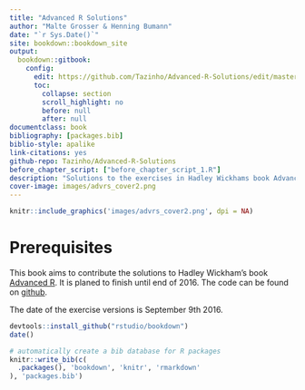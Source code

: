 ```yaml
--- 
title: "Advanced R Solutions"
author: "Malte Grosser & Henning Bumann"
date: "`r Sys.Date()`"
site: bookdown::bookdown_site
output:
  bookdown::gitbook:
    config:
      edit: https://github.com/Tazinho/Advanced-R-Solutions/edit/master/%s
      toc:
        collapse: section
        scroll_highlight: no
        before: null
        after: null
documentclass: book
bibliography: [packages.bib]
biblio-style: apalike
link-citations: yes
github-repo: Tazinho/Advanced-R-Solutions
before_chapter_script: ["before_chapter_script_1.R"]
description: "Solutions to the exercises in Hadley Wickhams book Advanced R."
cover-image: images/advrs_cover2.png
---
```



```r
knitr::include_graphics('images/advrs_cover2.png', dpi = NA)
```

# Prerequisites {-}

This book aims to contribute the solutions to Hadley Wickham's book [Advanced R](http://adv-r.had.co.nz/).
It is planed to finish until end of 2016. The code can be found on [github](https://github.com/Tazinho/Advanced-R-Solutions.git).

The date of the exercise versions is September 9th 2016.

```r
devtools::install_github("rstudio/bookdown")
date()
```


```r
# automatically create a bib database for R packages
knitr::write_bib(c(
  .packages(), 'bookdown', 'knitr', 'rmarkdown'
), 'packages.bib')
```
